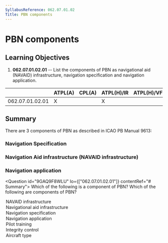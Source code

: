 ```yaml
---
SyllabusReference: 062.07.01.02
Title: PBN components
---
```


# PBN components

## Learning Objectives

1.  **062.07.01.02.01** -- List the components of PBN as navigational aid
    (NAVAID) infrastructure, navigation specification and navigation application.

|                 | ATPL(A) | CPL(A) | ATPL(H)/IR | ATPL(H)/VFR | CPL(H) | IR  | CBIR(A) |
| --------------- | ------- | ------ | ---------- | ----------- | ------ | --- | ------- |
| 062.07.01.02.01 | X       |        | X          |             |        | X   |         |

## Summary

There are 3 components of PBN as described in ICAO PB Manual 9613:

### Navigation Specification

### Navigation Aid infrastructure (NAVAID infrastructure)

### Navigation application

<Question id="9GAQ9F8WLU" lo={["062.07.01.02.01"]} contentRef="# Summary">
  <Text variant="oneCorrect">
    Which of the following is a component of PBN?
  </Text>
<Text variant="multipleCorrect" select={5}>
  Which of the following are components of PBN?
</Text>
<Option correct key="1">
  NAVAID infrastructure
</Option>
<Option correct key="1">
  Navigational aid infrastructure
</Option>

  <Option correct>Navigation specification</Option>
  <Option correct>Navigation application</Option>
  <Option>Pilot training</Option>
  <Option>Integrity control</Option>
  <Option>Aircraft type</Option>
</Question>
